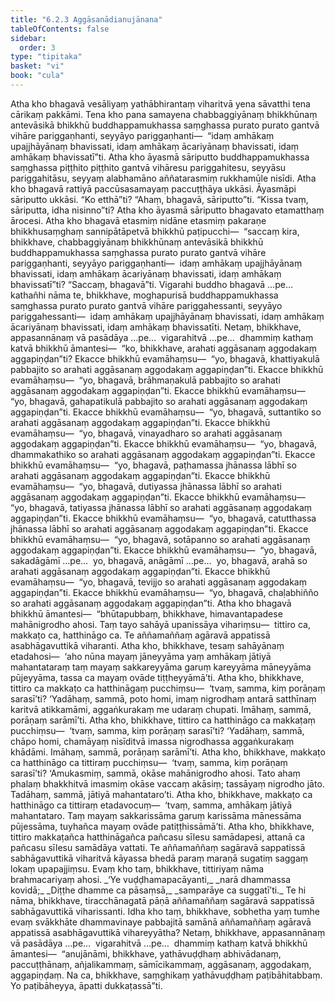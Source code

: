 ```yaml
---
title: "6.2.3 Aggāsanādianujānana"
tableOfContents: false
sidebar:
  order: 3
type: "tipitaka"
basket: "vi"
book: "cula"
---
```



<DynamicBreadcrumb />

<Division number="310" book="cula" e="ch" v="4" p="309">

<Paragraph number="1335" book="cula">
Atha kho bhagavā vesāliyaṃ yathābhirantaṃ viharitvā yena sāvatthi tena cārikaṃ pakkāmi. Tena kho pana samayena chabbaggiyānaṃ bhikkhūnaṃ antevāsikā bhikkhū buddhappamukhassa saṃghassa purato purato gantvā vihāre pariggaṇhanti, seyyāyo pariggaṇhanti—  “idaṃ amhākaṃ upajjhāyānaṃ bhavissati, idaṃ amhākaṃ ācariyānaṃ bhavissati, idaṃ amhākaṃ bhavissatī”ti.
</Paragraph>

<Paragraph number="1336" book="cula">
Atha kho āyasmā sāriputto buddhappamukhassa saṃghassa piṭṭhito piṭṭhito gantvā vihāresu pariggahitesu, seyyāsu pariggahitāsu, seyyaṃ alabhamāno aññatarasmiṃ rukkhamūle nisīdi. Atha kho bhagavā rattiyā paccūsasamayaṃ paccuṭṭhāya ukkāsi. Āyasmāpi sāriputto ukkāsi. “Ko etthā”ti? “Ahaṃ, bhagavā, sāriputto”ti. “Kissa tvaṃ, sāriputta, idha nisinno”ti? Atha kho āyasmā sāriputto bhagavato etamatthaṃ ārocesi. Atha kho bhagavā etasmiṃ nidāne etasmiṃ pakaraṇe bhikkhusaṃghaṃ sannipātāpetvā bhikkhū paṭipucchi—  “saccaṃ kira, bhikkhave, chabbaggiyānaṃ bhikkhūnaṃ antevāsikā bhikkhū buddhappamukhassa saṃghassa purato purato gantvā vihāre pariggaṇhanti, seyyāyo pariggaṇhanti—  idaṃ amhākaṃ upajjhāyānaṃ bhavissati, idaṃ amhākaṃ ācariyānaṃ bhavissati, idaṃ amhākaṃ bhavissatī”ti? “Saccaṃ, bhagavā”ti. Vigarahi buddho bhagavā …pe…  kathañhi nāma te, bhikkhave, moghapurisā buddhappamukhassa saṃghassa purato purato gantvā vihāre pariggahessanti, seyyāyo pariggahessanti—  idaṃ amhākaṃ upajjhāyānaṃ bhavissati, idaṃ amhākaṃ ācariyānaṃ bhavissati, idaṃ amhākaṃ bhavissatīti. Netaṃ, bhikkhave, appasannānaṃ vā pasādāya …pe…  vigarahitvā …pe…  dhammiṃ kathaṃ katvā bhikkhū āmantesi—  “ko, bhikkhave, arahati aggāsanaṃ aggodakaṃ aggapiṇḍan”ti?
</Paragraph>

<Paragraph number="1337" book="cula">
Ekacce bhikkhū evamāhaṃsu—  “yo, bhagavā, khattiyakulā pabbajito so arahati aggāsanaṃ aggodakaṃ aggapiṇḍan”ti. Ekacce bhikkhū evamāhaṃsu—  “yo, bhagavā, brāhmaṇakulā pabbajito so arahati aggāsanaṃ aggodakaṃ aggapiṇḍan”ti. Ekacce bhikkhū evamāhaṃsu—  “yo, bhagavā, gahapatikulā pabbajito so arahati aggāsanaṃ aggodakaṃ aggapiṇḍan”ti. Ekacce bhikkhū evamāhaṃsu—  “yo, bhagavā, suttantiko so arahati aggāsanaṃ aggodakaṃ aggapiṇḍan”ti. Ekacce bhikkhū evamāhaṃsu—  “yo, bhagavā, vinayadharo so arahati aggāsanaṃ aggodakaṃ aggapiṇḍan”ti. Ekacce bhikkhū evamāhaṃsu—  “yo, bhagavā, dhammakathiko so arahati aggāsanaṃ aggodakaṃ aggapiṇḍan”ti. Ekacce bhikkhū evamāhaṃsu—  “yo, bhagavā, paṭhamassa jhānassa lābhī so arahati aggāsanaṃ aggodakaṃ aggapiṇḍan”ti. Ekacce bhikkhū evamāhaṃsu—  “yo, bhagavā, dutiyassa jhānassa lābhī so arahati aggāsanaṃ aggodakaṃ aggapiṇḍan”ti. Ekacce bhikkhū evamāhaṃsu—  “yo, bhagavā, tatiyassa jhānassa lābhī so arahati aggāsanaṃ aggodakaṃ aggapiṇḍan”ti. Ekacce bhikkhū evamāhaṃsu—  “yo, bhagavā, catutthassa jhānassa lābhī so arahati aggāsanaṃ aggodakaṃ aggapiṇḍan”ti. Ekacce bhikkhū evamāhaṃsu—  “yo, bhagavā, sotāpanno so arahati aggāsanaṃ aggodakaṃ aggapiṇḍan”ti. Ekacce bhikkhū evamāhaṃsu—  “yo, bhagavā, sakadāgāmī …pe…  yo, bhagavā, anāgāmī …pe…  yo, bhagavā, arahā so arahati aggāsanaṃ aggodakaṃ aggapiṇḍan”ti. Ekacce bhikkhū evamāhaṃsu—  “yo, bhagavā, tevijjo so arahati aggāsanaṃ aggodakaṃ aggapiṇḍan”ti. Ekacce bhikkhū evamāhaṃsu—  “yo, bhagavā, chaḷabhiñño so arahati aggāsanaṃ aggodakaṃ aggapiṇḍan”ti.
</Paragraph>

</Division>
<Division number="311" book="cula" e="ch" v="4" p="310">

<Paragraph number="1338" book="cula">
Atha kho bhagavā bhikkhū āmantesi—  “bhūtapubbaṃ, bhikkhave, himavantapadese mahānigrodho ahosi. Taṃ tayo sahāyā upanissāya vihariṃsu—  tittiro ca, makkaṭo ca, hatthināgo ca. Te aññamaññaṃ agāravā appatissā asabhāgavuttikā viharanti. Atha kho, bhikkhave, tesaṃ sahāyānaṃ etadahosi—  ‘aho nūna mayaṃ jāneyyāma yaṃ amhākaṃ jātiyā mahantataraṃ taṃ mayaṃ sakkareyyāma garuṃ kareyyāma māneyyāma pūjeyyāma, tassa ca mayaṃ ovāde tiṭṭheyyāmā’ti.
</Paragraph>

<Paragraph number="1339" book="cula">
Atha kho, bhikkhave, tittiro ca makkaṭo ca hatthināgaṃ pucchiṃsu—  ‘tvaṃ, samma, kiṃ porāṇaṃ sarasī’ti? ‘Yadāhaṃ, sammā, poto homi, imaṃ nigrodhaṃ antarā satthīnaṃ karitvā atikkamāmi, aggaṅkurakaṃ me udaraṃ chupati. Imāhaṃ, sammā, porāṇaṃ sarāmī’ti.
</Paragraph>

<Paragraph number="1340" book="cula">
Atha kho, bhikkhave, tittiro ca hatthināgo ca makkaṭaṃ pucchiṃsu—  ‘tvaṃ, samma, kiṃ porāṇaṃ sarasī’ti? ‘Yadāhaṃ, sammā, chāpo homi, chamāyaṃ nisīditvā imassa nigrodhassa aggaṅkurakaṃ khādāmi. Imāhaṃ, sammā, porāṇaṃ sarāmī’ti.
</Paragraph>

<Paragraph number="1341" book="cula">
Atha kho, bhikkhave, makkaṭo ca hatthināgo ca tittiraṃ pucchiṃsu—  ‘tvaṃ, samma, kiṃ porāṇaṃ sarasī’ti? ‘Amukasmiṃ, sammā, okāse mahānigrodho ahosi. Tato ahaṃ phalaṃ bhakkhitvā imasmiṃ okāse vaccaṃ akāsiṃ; tassāyaṃ nigrodho jāto. Tadāhaṃ, sammā, jātiyā mahantataro’ti.
</Paragraph>

<Paragraph number="1342" book="cula">
Atha kho, bhikkhave, makkaṭo ca hatthināgo ca tittiraṃ etadavocuṃ—  ‘tvaṃ, samma, amhākaṃ jātiyā mahantataro. Taṃ mayaṃ sakkarissāma garuṃ karissāma mānessāma pūjessāma, tuyhañca mayaṃ ovāde patiṭṭhissāmā’ti. Atha kho, bhikkhave, tittiro makkaṭañca hatthināgañca pañcasu sīlesu samādapesi, attanā ca pañcasu sīlesu samādāya vattati. Te aññamaññaṃ sagāravā sappatissā sabhāgavuttikā viharitvā kāyassa bhedā paraṃ maraṇā sugatiṃ saggaṃ lokaṃ upapajjiṃsu. Evaṃ kho taṃ, bhikkhave, tittiriyaṃ nāma brahmacariyaṃ ahosi.
</Paragraph>

<Paragraph number="1343" type="verses" book="cula">
_‘Ye vuḍḍhamapacāyanti,_  
_narā dhammassa kovidā;_  
_Diṭṭhe dhamme ca pāsaṃsā,_  
_samparāye ca suggatī’ti._  

</Paragraph>

<Paragraph number="1344" book="cula">
Te hi nāma, bhikkhave, tiracchānagatā pāṇā aññamaññaṃ sagāravā sappatissā sabhāgavuttikā viharissanti. Idha kho taṃ, bhikkhave, sobhetha yaṃ tumhe evaṃ svākkhāte dhammavinaye pabbajitā samānā aññamaññaṃ agāravā appatissā asabhāgavuttikā vihareyyātha? Netaṃ, bhikkhave, appasannānaṃ vā pasādāya …pe…  vigarahitvā …pe…  dhammiṃ kathaṃ katvā bhikkhū āmantesi—  “anujānāmi, bhikkhave, yathāvuḍḍhaṃ abhivādanaṃ, paccuṭṭhānaṃ, añjalikammaṃ, sāmīcikammaṃ, aggāsanaṃ, aggodakaṃ, aggapiṇḍaṃ. Na ca, bhikkhave, saṃghikaṃ yathāvuḍḍhaṃ paṭibāhitabbaṃ. Yo paṭibāheyya, āpatti dukkaṭassā”ti.
</Paragraph>
</Division>